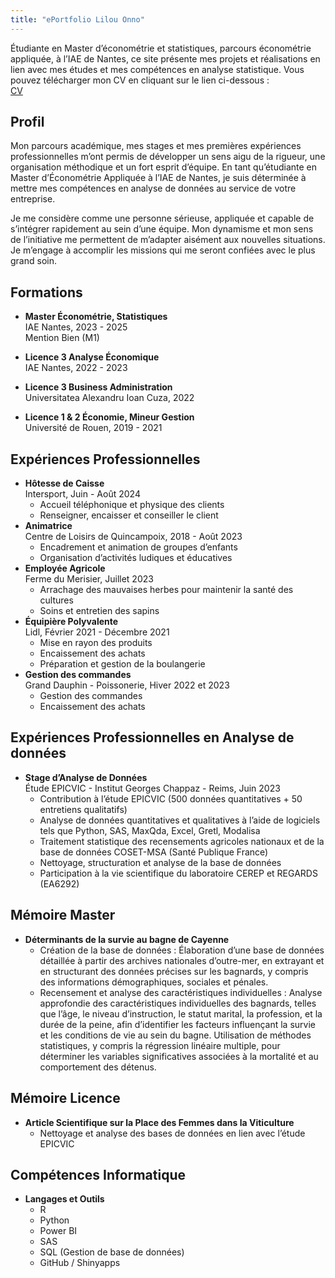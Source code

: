 ```yaml
---
title: "ePortfolio Lilou Onno"
---
```


Étudiante en Master d'économétrie et statistiques, parcours économétrie appliquée, à l'IAE de Nantes, ce site présente mes projets et réalisations en lien avec mes études et mes compétences en analyse statistique. Vous pouvez télécharger mon CV en cliquant sur le lien ci-dessous :  
[CV](pdf/cv5.pdf)

## Profil

Mon parcours académique, mes stages et mes premières expériences professionnelles m'ont permis de développer un sens aigu de la rigueur, une organisation méthodique et un fort esprit d'équipe. En tant qu'étudiante en Master d'Économétrie Appliquée à l'IAE de Nantes, je suis déterminée à mettre mes compétences en analyse de données au service de votre entreprise.

Je me considère comme une personne sérieuse, appliquée et capable de s'intégrer rapidement au sein d'une équipe. Mon dynamisme et mon sens de l'initiative me permettent de m'adapter aisément aux nouvelles situations. Je m'engage à accomplir les missions qui me seront confiées avec le plus grand soin. 

## Formations

- **Master Économétrie, Statistiques**  
  IAE Nantes, 2023 - 2025  
  Mention Bien (M1)
  
- **Licence 3 Analyse Économique**  
  IAE Nantes, 2022 - 2023
  
- **Licence 3 Business Administration**  
  Universitatea Alexandru Ioan Cuza, 2022
  
- **Licence 1 & 2 Économie, Mineur Gestion**  
  Université de Rouen, 2019 - 2021

## Expériences Professionnelles

- **Hôtesse de Caisse**  
  Intersport, Juin - Août 2024  
  - Accueil téléphonique et physique des clients
  - Renseigner, encaisser et conseiller le client
  
- **Animatrice**  
  Centre de Loisirs de Quincampoix, 2018 - Août 2023  
  - Encadrement et animation de groupes d'enfants
  - Organisation d'activités ludiques et éducatives

- **Employée Agricole**  
  Ferme du Merisier, Juillet 2023  
  - Arrachage des mauvaises herbes pour maintenir la santé des cultures
  - Soins et entretien des sapins 

- **Équipière Polyvalente**  
  Lidl, Février 2021 - Décembre 2021  
  - Mise en rayon des produits
  - Encaissement des achats
  - Préparation et gestion de la boulangerie

  
- **Gestion des commandes**  
  Grand Dauphin - Poissonerie, Hiver 2022 et 2023  
  - Gestion des commandes
  - Encaissement des achats


## Expériences Professionnelles en Analyse de données

- **Stage d’Analyse de Données**  
  Étude EPICVIC - Institut Georges Chappaz - Reims, Juin 2023  
  - Contribution à l'étude EPICVIC (500 données quantitatives + 50 entretiens qualitatifs)
  - Analyse de données quantitatives et qualitatives à l'aide de logiciels tels que Python, SAS, MaxQda, Excel, Gretl, Modalisa
  - Traitement statistique des recensements agricoles nationaux et de la base de données COSET-MSA (Santé Publique France)
  - Nettoyage, structuration et analyse de la base de données
  - Participation à la vie scientifique du laboratoire CEREP et REGARDS (EA6292)

## Mémoire Master

- **Déterminants de la survie au bagne de Cayenne**
  - Création de la base de données : Élaboration d'une base de données détaillée à partir des archives nationales d'outre-mer, en extrayant et en structurant des données précises sur les bagnards, y compris des informations démographiques, sociales et pénales.
  - Recensement et analyse des caractéristiques individuelles : Analyse approfondie des caractéristiques individuelles des bagnards, telles que l'âge, le niveau d'instruction, le statut marital, la profession, et la durée de la peine, afin d'identifier les facteurs influençant la survie et les conditions de vie au sein du bagne. Utilisation de méthodes statistiques, y compris la régression linéaire multiple, pour déterminer les variables significatives associées à la mortalité et au comportement des détenus.

## Mémoire Licence

- **Article Scientifique sur la Place des Femmes dans la Viticulture**  
  - Nettoyage et analyse des bases de données en lien avec l’étude EPICVIC

## Compétences Informatique

- **Langages et Outils**  
  - R
  - Python
  - Power BI
  - SAS
  - SQL (Gestion de base de données)
  - GitHub / Shinyapps
